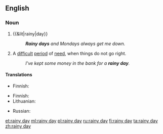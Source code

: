 ==English==

===Noun===
{{en-noun|head=[[rainy]] [[day]]}}

# {{&lit|rainy|day}}
#: '''''Rainy days''' and Mondays always get me down.''
# {{context|idiomatic|lang=en}} A [[difficult]] [[period]] of [[need]], when things do not go right.
#: ''I've kept some money in the bank for a '''rainy day'''.''

====Translations====
{{trans-top|literal usage}}
* Finnish: {{t-|fi|sadepäivä}}
{{trans-mid}}
{{trans-bottom}}

{{trans-top|difficult period of need}}
* Finnish: {{t-|fi|paha päivä}}
* Lithuanian: {{t-|lt|juoda diena|f}}
{{trans-mid}}
* Russian: {{t+|ru|чёрный день|m|tr=čórnyj denʹ}} {{qualifier|black day}}
{{trans-bottom}}

[[et:rainy day]]
[[ml:rainy day]]
[[pl:rainy day]]
[[ru:rainy day]]
[[fi:rainy day]]
[[ta:rainy day]]
[[zh:rainy day]]